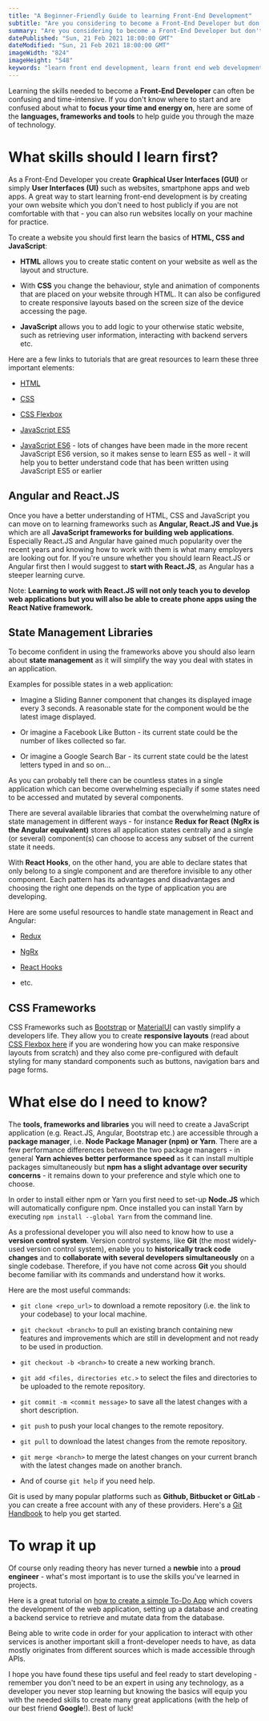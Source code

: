 ```yaml
---
title: "A Beginner-Friendly Guide to learning Front-End Development"
subtitle: "Are you considering to become a Front-End Developer but don't know where to start, or are you simply curious about the technical skills a developer needs, or would you simply like to understand how websites or apps are created? Here is a beginner-friendly guide on how to best approach your learning journey."
summary: "Are you considering to become a Front-End Developer but don't know where to start, or are you simply curious about the technical skills a developer needs, or would you simply like to understand how websites or apps are created? Here is a beginner-friendly guide on how to best approach your learning journey."
datePublished: "Sun, 21 Feb 2021 18:00:00 GMT"
dateModified: "Sun, 21 Feb 2021 18:00:00 GMT"
imageWidth: "824"
imageHeight: "548"
keywords: "learn front end development, learn front end web development, web development, front end development, tech, javascript, react js, angular, state management"
---
```


Learning the skills needed to become a **Front-End Developer** can often be confusing and time-intensive.
If you don't know where to start and are confused about what to **focus your time and energy on**, here are some of the **languages, frameworks and tools** to help guide you through the maze of technology.

<h1>What skills should I learn first?</h1>

As a Front-End Developer you create **Graphical User Interfaces (GUI)** or simply **User Interfaces (UI)** such as websites, smartphone apps and web apps.
A great way to start learning front-end development is by creating your own website which you don't need to host publicly if you are not comfortable with that -
you can also run websites locally on your machine for practice.

To create a website you should first learn the basics of **HTML, CSS and JavaScript**:

- **HTML** allows you to create static content on your website as well as the layout and structure.

- With **CSS** you change the behaviour, style and animation of components that are placed on your website through HTML. It can also be configured to create responsive layouts based on the screen size of the device accessing the page.

- **JavaScript** allows you to add logic to your otherwise static website, such as retrieving user information, interacting with backend servers etc.

Here are a few links to tutorials that are great resources to learn these three important elements:

- [HTML](https://www.w3schools.com/html/html_intro.asp)

- [CSS](https://www.w3schools.com/w3css/w3css_intro.asp)

- [CSS Flexbox](https://www.w3schools.com/css/css3_flexbox.asp)

- [JavaScript ES5](https://www.w3schools.com/js/js_es5.asp)

- [JavaScript ES6](https://www.w3schools.com/js/js_es6.asp) - lots of changes have been made in the more recent JavaScript ES6 version, so it makes sense to learn ES5 as well - it will help you to better understand code that has been written using JavaScript ES5 or earlier

<h2>Angular and React.JS</h2>

Once you have a better understanding of HTML, CSS and JavaScript you can move on to learning frameworks such as **Angular, React.JS and Vue.js** which are all **JavaScript frameworks for building web applications**.
Especially React.JS and Angular have gained much popularity over the recent years and knowing how to work with them is what many employers are looking out for.
If you're unsure whether you should learn React.JS or Angular first then I would suggest to **start with React.JS**, as Angular has a steeper learning curve.

Note: **Learning to work with React.JS will not only teach you to develop web applications but you will also be able to create phone apps using the React Native framework.**

<h2>State Management Libraries</h2>

To become confident in using the frameworks above you should also learn about **state management** as it will simplify the way you deal with states in an application.

<exampleHeading>
  Examples for possible states in a web application:
</exampleHeading>

- Imagine a Sliding Banner component that changes its displayed image every 3
  seconds. A reasonable state for the component would be the latest image
  displayed.

- Or imagine a Facebook Like Button - its current state could be the number of
  likes collected so far.

- Or imagine a Google Search Bar - its current state could be the latest letters
  typed in and so on...

As you can probably tell there can be countless states in a single application which can become overwhelming especially if some states need to be accessed and mutated
by several components.

There are several available libraries that combat the overwhelming nature of state management in different ways - for instance **Redux for React (NgRx is the Angular equivalent)** stores
all application states centrally and a single (or several) component(s) can choose to access any subset of the current state it needs.

With **React Hooks**, on the other hand, you are able to declare states that only belong to a single component and are therefore invisible to any other component.
Each pattern has its advantages and disadvantages and choosing the right one depends on the type of application you are developing.

Here are some useful resources to handle state management in React and Angular:

- [Redux](https://react-redux.js.org/introduction/basic-tutorial)

- [NgRx](https://stackabuse.com/beginners-guide-to-ngrx-and-angular/)

- [React Hooks](https://reactjs.org/docs/hooks-intro.html)

- etc.

<h2>CSS Frameworks</h2>

CSS Frameworks such as [Bootstrap](https://getbootstrap.com/docs/4.0/getting-started/introduction/) or [MaterialUI](https://material-ui.com/getting-started/installation/) can vastly
simplify a developers life. They allow you to create **responsive layouts** (read about [CSS Flexbox here](https://www.w3schools.com/css/css3_flexbox.asp) if you are wondering how you can make
responsive layouts from scratch) and they also come pre-configured with default styling for many standard components such as buttons, navigation bars and page forms.

<h1>What else do I need to know?</h1>

The **tools, frameworks and libraries** you will need to create a JavaScript application (e.g. React.JS, Angular, Bootstrap etc.) are accessible through a **package manager**, i.e.
**Node Package Manager (npm) or Yarn**. There are a few performance differences between the two package managers - in general **Yarn achieves better performance speed** as it can install multiple
packages simultaneously but **npm has a slight advantage over security concerns** - it remains down to your preference and style which one to choose.

In order to install either npm or Yarn you first need to set-up **Node.JS** which will automatically configure npm. Once installed you can install Yarn by executing `npm install --global Yarn` from the command line.

As a professional developer you will also need to know how to use a **version control system**. Version control systems, like **Git** (the most widely-used version control system), enable you
to **historically track code changes** and to **collaborate with several developers simultaneously** on a single codebase.
Therefore, if you have not come across **Git** you should become familiar with its commands and understand how it works.

Here are the most useful commands:

- `git clone <repo_url>` to download a remote repository (i.e. the link to your codebase) to your local machine.

- `git checkout <branch>` to pull an existing branch containing new features and improvements which are still in development and not ready to be used in production.

- `git checkout -b <branch>` to create a new working branch.

- `git add <files, directories etc.>` to select the files and directories to be uploaded to the remote repository.

- `git commit -m <commit message>` to save all the latest changes with a short description.

- `git push` to push your local changes to the remote repository.

- `git pull` to download the latest changes from the remote repository.

- `git merge <branch>` to merge the latest changes on your current branch with the latest changes made on another branch.

- And of course `git help` if you need help.

Git is used by many popular platforms such as **Github, Bitbucket or GitLab** - you can create a free account with any of these providers.
Here's a [Git Handbook](https://guides.github.com/introduction/git-handbook/) to help you get started.

<h1>To wrap it up</h1>

Of course only reading theory has never turned a **newbie** into a **proud engineer** - what's most important is to use the skills you've learned in projects.

Here is a great tutorial on [how to create a simple To-Do App](https://www.devsurvival.com/todo-app-react-backend/) which covers the development of the web application, setting up a database and creating a backend service to retrieve and mutate data from the database.

Being able to write code in order for your application to interact with other services is another important skill a front-developer needs to have, as data
mostly originates from different sources which is made accessible through APIs.

I hope you have found these tips useful and feel ready to start developing - remember you don't need to be an expert in using any technology, as a developer you
never stop learning but knowing the basics will equip you with the needed skills to create many great applications (with the help of our best friend **Google**!). Best of luck!
